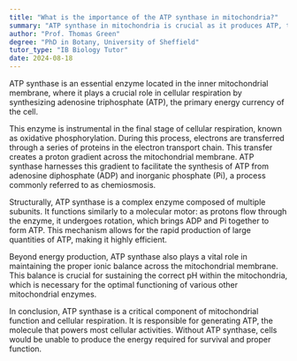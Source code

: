 ```yaml
---
title: "What is the importance of the ATP synthase in mitochondria?"
summary: "ATP synthase in mitochondria is crucial as it produces ATP, the main energy currency for cellular processes."
author: "Prof. Thomas Green"
degree: "PhD in Botany, University of Sheffield"
tutor_type: "IB Biology Tutor"
date: 2024-08-18
---
```


ATP synthase is an essential enzyme located in the inner mitochondrial membrane, where it plays a crucial role in cellular respiration by synthesizing adenosine triphosphate (ATP), the primary energy currency of the cell.

This enzyme is instrumental in the final stage of cellular respiration, known as oxidative phosphorylation. During this process, electrons are transferred through a series of proteins in the electron transport chain. This transfer creates a proton gradient across the mitochondrial membrane. ATP synthase harnesses this gradient to facilitate the synthesis of ATP from adenosine diphosphate (ADP) and inorganic phosphate (Pi), a process commonly referred to as chemiosmosis.

Structurally, ATP synthase is a complex enzyme composed of multiple subunits. It functions similarly to a molecular motor: as protons flow through the enzyme, it undergoes rotation, which brings ADP and Pi together to form ATP. This mechanism allows for the rapid production of large quantities of ATP, making it highly efficient.

Beyond energy production, ATP synthase also plays a vital role in maintaining the proper ionic balance across the mitochondrial membrane. This balance is crucial for sustaining the correct pH within the mitochondria, which is necessary for the optimal functioning of various other mitochondrial enzymes.

In conclusion, ATP synthase is a critical component of mitochondrial function and cellular respiration. It is responsible for generating ATP, the molecule that powers most cellular activities. Without ATP synthase, cells would be unable to produce the energy required for survival and proper function.
    